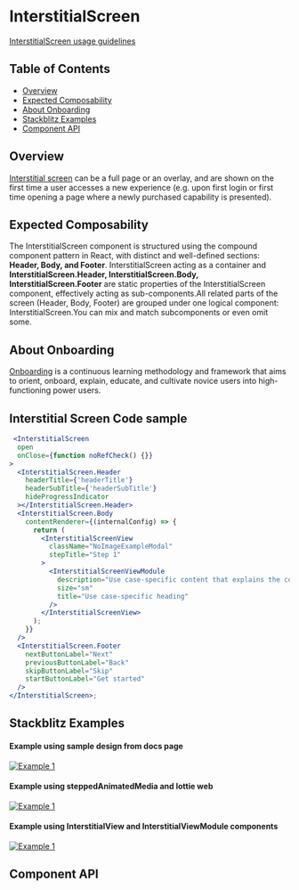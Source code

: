 
# InterstitialScreen

[InterstitialScreen usage guidelines](https://pages.github.ibm.com/carbon/ibm-products/components/onboarding/interstitial-screen/)

## Table of Contents

- [Overview](#overview)
- [Expected Composability](#expected-composability)
- [About Onboarding](#about-onboarding)
- [Stackblitz Examples](#examples)
- [Component API](#component-api)

## Overview

[Interstitial screen](https://pages.github.ibm.com/carbon/ibm-products/components/onboarding/interstitial-screen/usage)
can be a full page or an overlay, and are shown on the first time a user
accesses a new experience (e.g. upon first login or first time opening a page
where a newly purchased capability is presented).

## Expected Composability

The InterstitialScreen component is structured using the compound component pattern in React, with distinct and well-defined sections: **Header, Body, and Footer**.
InterstitialScreen acting as a container and **InterstitialScreen.Header, InterstitialScreen.Body, InterstitialScreen.Footer** 
are static properties of the InterstitialScreen component, effectively acting as sub-components.All related parts of the screen (Header, Body, Footer) are 
grouped under one logical component: InterstitialScreen.You can mix and match subcomponents or even omit some.


## About Onboarding

[Onboarding](https://pages.github.ibm.com/security/security-design/teams-across-security/onboarding/overview/)
is a continuous learning methodology and framework that aims to orient, onboard,
explain, educate, and cultivate novice users into high-functioning power users.

## Interstitial Screen Code sample

```jsx
 <InterstitialScreen
  open
  onClose={function noRefCheck() {}}
>
  <InterstitialScreen.Header
    headerTitle={'headerTitle'}
    headerSubTitle={'headerSubTitle'}
    hideProgressIndicator
  ></InterstitialScreen.Header>
  <InterstitialScreen.Body
    contentRenderer={(internalConfig) => {
      return (
        <InterstitialScreenView
          className="NoImageExampleModal"
          stepTitle="Step 1"
        >
          <InterstitialScreenViewModule
            description="Use case-specific content that explains the concept. Use case-specific content that explains the concept. Use case-specific content that explains the concept. Use case-specific content that explains the concept."
            size="sm"
            title="Use case-specific heading"
          />
        </InterstitialScreenView>
      );
    }}
  />
  <InterstitialScreen.Footer
    nextButtonLabel="Next"
    previousButtonLabel="Back"
    skipButtonLabel="Skip"
    startButtonLabel="Get started"
  />
</InterstitialScreen>;

```
## Stackblitz Examples

#### Example using sample design from docs page
[![Example 1](https://developer.stackblitz.com/img/open_in_stackblitz.svg)](https://stackblitz.com/github/carbon-design-system/ibm-products/tree/main/examples/carbon-for-ibm-products/InterstitialScreen)

#### Example using steppedAnimatedMedia and lottie web
[![Example 1](https://developer.stackblitz.com/img/open_in_stackblitz.svg)](https://stackblitz.com/github/carbon-design-system/ibm-products/tree/main/examples/carbon-for-ibm-products/InterstitialScreenWithAnimatedMedia)

#### Example using InterstitialView and InterstitialViewModule components
[![Example 1](https://developer.stackblitz.com/img/open_in_stackblitz.svg)](https://stackblitz.com/github/carbon-design-system/ibm-products/tree/main/examples/carbon-for-ibm-products/InterstitialScreenView)



## Component API

<Controls />
